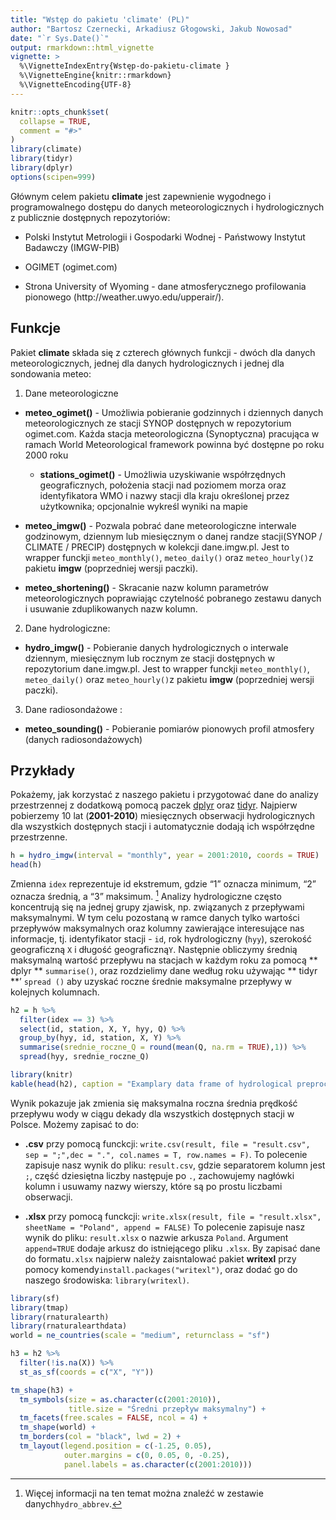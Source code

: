 ```yaml
---
title: "Wstęp do pakietu 'climate' (PL)"
author: "Bartosz Czernecki, Arkadiusz Głogowski, Jakub Nowosad"
date: "`r Sys.Date()`"
output: rmarkdown::html_vignette
vignette: >
  %\VignetteIndexEntry{Wstęp-do-pakietu-climate }
  %\VignetteEngine{knitr::rmarkdown}
  %\VignetteEncoding{UTF-8}
---
```


```r
knitr::opts_chunk$set(
  collapse = TRUE,
  comment = "#>"
)
library(climate)
library(tidyr)
library(dplyr)
options(scipen=999)
```

Głównym celem pakietu **climate** jest zapewnienie wygodnego i programowalnego dostępu do danych meteorologicznych 
i hydrologicznych z publicznie dostępnych repozytoriów:

- Polski Instytut Metrologii i Gospodarki Wodnej - Państwowy Instytut Badawczy (IMGW-PIB)

- OGIMET (ogimet.com)

- Strona University of Wyoming - dane atmosferycznego profilowania pionowego (http://weather.uwyo.edu/upperair/).

## Funkcje



Pakiet **climate** składa się z czterech głównych funkcji - dwóch dla danych meteorologicznych, jednej dla danych
hydrologicznych i jednej dla sondowania meteo:

1. Dane meteorologiczne 

- **meteo_ogimet()** - Umożliwia pobieranie godzinnych i dziennych danych meteorologicznych ze stacji SYNOP dostępnych 
w repozytorium ogimet.com. Każda stacja meteorologiczna (Synoptyczna) pracująca w ramach World Meteorological
framework powinna być dostępne po roku 2000 roku 

     - **stations_ogimet()** - Umożliwia uzyskiwanie współrzędnych geograficznych, położenia stacji nad poziomem 
     morza oraz  identyfikatora WMO i nazwy stacji dla kraju określonej przez użytkownika; opcjonalnie 
     wykreśl wyniki na mapie

- **meteo_imgw()** - Pozwala pobrać dane meteorologiczne interwale godzinowym, dziennym lub 
miesięcznym  o danej randze stacji(SYNOP / CLIMATE / PRECIP) dostępnych w kolekcji dane.imgw.pl. 
Jest to wrapper funckji  `meteo_monthly()`, `meteo_daily()` oraz  `meteo_hourly()`z pakietu **imgw** (poprzedniej wersji paczki).

- **meteo\_shortening()** - Skracanie nazw kolumn parametrów meteorologicznych
    poprawiając czytelność pobranego zestawu danych i usuwanie zduplikowanych nazw kolumn.

2. Dane hydrologiczne: 

- **hydro_imgw()** -  Pobieranie danych hydrologicznych o interwale dziennym, miesięcznym lub  rocznym ze 
stacji dostępnych w repozytorium dane.imgw.pl.
Jest to wrapper funckji  `meteo_monthly()`, `meteo_daily()` oraz  `meteo_hourly()`z pakietu **imgw** (poprzedniej
wersji paczki).


3. Dane radiosondażowe : 

- **meteo\_sounding()** - Pobieranie pomiarów pionowych profil atmosfery (danych radiosondażowych)

## Przykłady

Pokażemy, jak korzystać z naszego pakietu i przygotować dane do analizy przestrzennej z dodatkową pomocą paczek
[dplyr](https://cran.r-project.org/web/packages/dplyr/vignettes/dplyr.html) oraz 
[tidyr](https://cran.r-project.org/web/packages/tidyr/vignettes/tidy-data.html).
Najpierw pobierzemy 10 lat (**2001-2010**) miesięcznych obserwacji hydrologicznych dla wszystkich dostępnych stacji i automatycznie dodają ich współrzędne przestrzenne.



```r
h = hydro_imgw(interval = "monthly", year = 2001:2010, coords = TRUE)
head(h)
```

Zmienna  `idex` reprezentuje id ekstremum, gdzie "1" oznacza minimum, "2" oznacza średnią, a "3" maksimum. ^[Więcej informacji na ten temat można znaleźć w zestawie danych`hydro_abbrev`.]
Analizy hydrologiczne często koncentrują się na jednej grupy zjawisk, np. związanych z przepływami maksymalnymi. W tym
celu pozostaną w ramce danych tylko wartości przepływów maksymalnych oraz kolumny zawierające interesujące nas 
informacje, tj. identyfikator stacji - `id`, rok hydrologiczny (` hyy`), szerokość geograficzną `X` i długość 
geograficzną` Y`.
Następnie obliczymy średnią maksymalną wartość przepływu na stacjach w każdym roku za pomocą ** dplyr ** `summarise()`,
oraz rozdzielimy dane według roku używając ** tidyr **' `spread ()` aby uzyskać roczne średnie maksymalne przepływy w 
kolejnych kolumnach.
  
```r
h2 = h %>%
  filter(idex == 3) %>%
  select(id, station, X, Y, hyy, Q) %>%
  group_by(hyy, id, station, X, Y) %>%
  summarise(srednie_roczne_Q = round(mean(Q, na.rm = TRUE),1)) %>% 
  spread(hyy, srednie_roczne_Q)
```

```r
library(knitr)
kable(head(h2), caption = "Examplary data frame of hydrological preprocesssing.")
```

Wynik pokazuje jak zmienia się maksymalna roczna średnia prędkość przepływu wody w ciągu dekady dla wszystkich 
dostępnych stacji w Polsce.
Możemy zapisać to do:

- **.csv** przy pomocą funckcji: `write.csv(result, file = "result.csv", sep = ";",dec = ".", col.names = T, row.names = F)`. 
To polecenie zapisuje nasz wynik do pliku: `result.csv`, gdzie separatorem kolumn jest `;`, część dziesiętna liczby 
następuje po `.`, zachowujemy nagłówki kolumn i usuwamy nazwy wierszy, które są po prostu liczbami obserwacji.

- **.xlsx** przy pomocą funckcji: `write.xlsx(result, file = "result.xlsx", sheetName = "Poland", append = FALSE)`
To polecenie zapisuje nasz wynik do pliku: `result.xlsx` o nazwie arkusza `Poland`. Argument `append=TRUE` dodaje arkusz
do istniejącego pliku `.xlsx`.
By zapisać dane do formatu`.xlsx` najpierw należy zaisntalować pakiet **writexl** przy pomocy 
komendy`install.packages("writexl")`, oraz dodać go do naszego środowiska: `library(writexl)`.
 
```r

library(sf)
library(tmap)
library(rnaturalearth)
library(rnaturalearthdata)
world = ne_countries(scale = "medium", returnclass = "sf")

h3 = h2 %>% 
  filter(!is.na(X)) %>% 
  st_as_sf(coords = c("X", "Y"))

tm_shape(h3) + 
  tm_symbols(size = as.character(c(2001:2010)),
             title.size = "Średni przepływ maksymalny") +
  tm_facets(free.scales = FALSE, ncol = 4) + 
  tm_shape(world) + 
  tm_borders(col = "black", lwd = 2) +
  tm_layout(legend.position = c(-1.25, 0.05),
            outer.margins = c(0, 0.05, 0, -0.25),
            panel.labels = as.character(c(2001:2010)))
```

<!-- ![Mean maximum annual flow](../../docs/articles/articles/pl_files/figure-html/unnamed-chunk-1-1.png) -->

